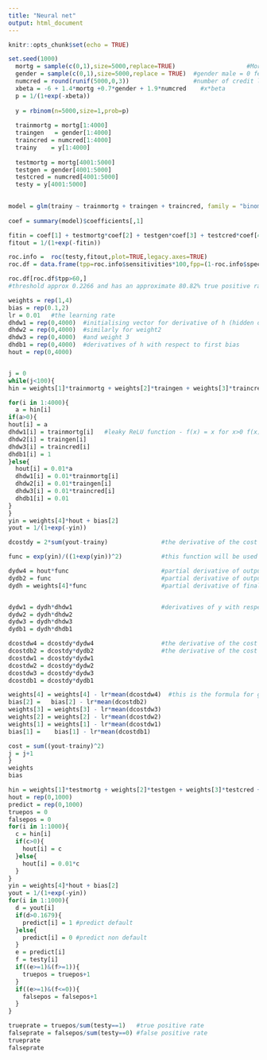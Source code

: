 ---
title: "Neural net"
output: html_document
---

```{r setup, include=FALSE}
knitr::opts_chunk$set(echo = TRUE)
```



```{r data}
set.seed(1000)
  mortg = sample(c(0,1),size=5000,replace=TRUE)                    #Mortgage or not
  gender = sample(c(0,1),size=5000,replace = TRUE)  #gender male = 0 female = 1
  numcred = round(runif(5000,0,3))                  #number of credit lines
  xbeta = -6 + 1.4*mortg +0.7*gender + 1.9*numcred    #x*beta
  p = 1/(1+exp(-xbeta))
  
  y = rbinom(n=5000,size=1,prob=p)
  
  trainmortg = mortg[1:4000]
  traingen   = gender[1:4000]
  traincred = numcred[1:4000]
  trainy    = y[1:4000]
  
  testmortg = mortg[4001:5000]
  testgen = gender[4001:5000]
  testcred = numcred[4001:5000]
  testy = y[4001:5000]
  
```



```{r logistic}
model = glm(trainy ~ trainmortg + traingen + traincred, family = "binomial")
  
coef = summary(model)$coefficients[,1]

fitin = coef[1] + testmortg*coef[2] + testgen*coef[3] + testcred*coef[4]
fitout = 1/(1+exp(-fitin))

roc.info =  roc(testy,fitout,plot=TRUE,legacy.axes=TRUE)
roc.df = data.frame(tpp=roc.info$sensitivities*100,fpp=(1-roc.info$specificities)*100,thresholds=roc.info$thresholds)

roc.df[roc.df$tpp>60,]
#threshold approx 0.2266 and has an approximate 80.82% true positive rate and approx 21.23% false positive rate

```



```{r training neural net}
weights = rep(1,4)
bias = rep(0.1,2)
lr = 0.01   #the learning rate
dhdw1 = rep(0,4000)  #initialising vector for derivative of h (hidden output) with respect to first weight
dhdw2 = rep(0,4000)  #similarly for weight2 
dhdw3 = rep(0,4000)  #and weight 3
dhdb1 = rep(0,4000)  #derivatives of h with respect to first bias
hout = rep(0,4000)


j = 0
while(j<100){
hin = weights[1]*trainmortg + weights[2]*traingen + weights[3]*traincred + bias[1]

for(i in 1:4000){
  a = hin[i]
if(a>0){
hout[i] = a
dhdw1[i] = trainmortg[i]   #leaky ReLU function - f(x) = x for x>0 f(x) =0.01*x for x<=0
dhdw2[i] = traingen[i]
dhdw3[i] = traincred[i]
dhdb1[i] = 1
}else{
  hout[i] = 0.01*a
  dhdw1[i] = 0.01*trainmortg[i]
  dhdw2[i] = 0.01*traingen[i]
  dhdw3[i] = 0.01*traincred[i]
  dhdb1[i] = 0.01
}
}
yin = weights[4]*hout + bias[2]
yout = 1/(1+exp(-yin))

dcostdy = 2*sum(yout-trainy)               #the derivative of the cost function with respect to the output (using quadratic loss function)

func = exp(yin)/((1+exp(yin))^2)           #this function will be used repeatedly in the derivatves, so only need to define once

dydw4 = hout*func                          #partial derivative of output with respect to weight 4
dydb2 = func                               #partial derivative of output with respect to second bias
dydh = weights[4]*func                     #partial derivative of final output with hiden output


dydw1 = dydh*dhdw1                         #derivatives of y with respect to weights in first layer
dydw2 = dydh*dhdw2
dydw3 = dydh*dhdw3
dydb1 = dydh*dhdb1

dcostdw4 = dcostdy*dydw4                   #the derivative of the cost function with respect to weight 4
dcostdb2 = dcostdy*dydb2                   #the derivative of the cost function with respect to second bias
dcostdw1 = dcostdy*dydw1
dcostdw2 = dcostdy*dydw2
dcostdw3 = dcostdy*dydw3
dcostdb1 = dcostdy*dydb1

weights[4] = weights[4] - lr*mean(dcostdw4)  #this is the formula for grad descent, note we are taking the average difference of weight changes using all data
bias[2] =   bias[2] - lr*mean(dcostdb2)
weights[3] = weights[3] - lr*mean(dcostdw3)
weights[2] = weights[2] - lr*mean(dcostdw2)
weights[1] = weights[1] - lr*mean(dcostdw1)
bias[1] =    bias[1] - lr*mean(dcostdb1)

cost = sum((yout-trainy)^2)
j = j+1
}
weights
bias

```
```{r testing NN}

hin = weights[1]*testmortg + weights[2]*testgen + weights[3]*testcred + bias[1]
hout = rep(0,1000)
predict = rep(0,1000)
truepos = 0
falsepos = 0
for(i in 1:1000){
  c = hin[i]
  if(c>0){
    hout[i] = c
  }else{
    hout[i] = 0.01*c
  }
}
yin = weights[4]*hout + bias[2]
yout = 1/(1+exp(-yin))
for(i in 1:1000){
  d = yout[i]
  if(d>0.1679){
    predict[i] = 1 #predict default
  }else{
    predict[i] = 0 #predict non default
  }
  e = predict[i]
  f = testy[i]
  if((e>=1)&(f>=1)){
    truepos = truepos+1
  }
  if((e>=1)&(f<=0)){
    falsepos = falsepos+1
  }  
}

trueprate = truepos/sum(testy==1)   #true positive rate
falseprate = falsepos/sum(testy==0) #false positive rate
trueprate
falseprate
```


